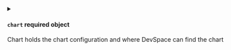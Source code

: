 


<details className="config-field" data-expandable="true">
<summary>

#### `chart` <span class="config-field-required" data-required="false">required</span> <span class="config-field-type">object</span> <span class="config-field-default"></span>

Chart holds the chart configuration and where DevSpace can find the chart

</summary>

<PartialChart />


</details>


<PartialValues />


<PartialValuesFiles />


<PartialDisplayOutput />


<PartialTemplateArgs />


<PartialUpgradeArgs />

